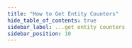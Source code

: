 ```yaml
---
title: "How to Get Entity Counters"
hide_table_of_contents: true
sidebar_label: ...get entity counters
sidebar_position: 10
---
```





<LanguageSwitcher supportedLanguages={supportedLanguages} />

<LanguageContent language="csharp">
   <GetEntityCountersCsharp />
</LanguageContent>

<LanguageContent language="python">
   <GetEntityCountersPython />
</LanguageContent>

<LanguageContent language="php">
   <GetEntityCountersPhp />
</LanguageContent>

<LanguageContent language="nodejs">
   <GetEntityCountersNodejs />
</LanguageContent>


<!---
### Session
- [What is a Session and How Does it Work](../../../client-api/session/what-is-a-session-and-how-does-it-work)
- [How to Get and Modify Entity Metadata](../../../client-api/session/how-to/get-and-modify-entity-metadata)

### Counters
- [Counters Overview](../../../document-extensions/counters/overview)


-->